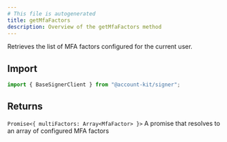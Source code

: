 ```yaml
---
# This file is autogenerated
title: getMfaFactors
description: Overview of the getMfaFactors method
---
```


Retrieves the list of MFA factors configured for the current user.

## Import

```ts
import { BaseSignerClient } from "@account-kit/signer";
```

## Returns

`Promise<{ multiFactors: Array<MfaFactor> }>`
A promise that resolves to an array of configured MFA factors
